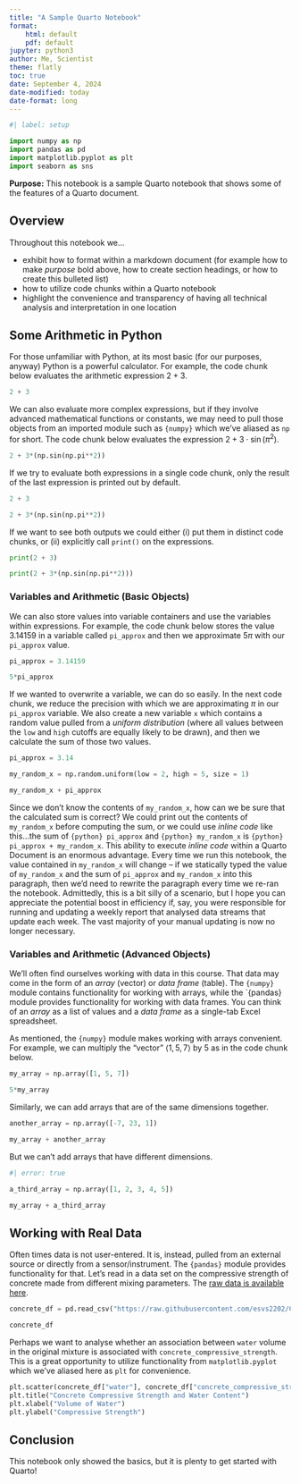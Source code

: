 ```yaml
---
title: "A Sample Quarto Notebook"
format: 
    html: default
    pdf: default
jupyter: python3
author: Me, Scientist
theme: flatly
toc: true
date: September 4, 2024
date-modified: today
date-format: long
---
```


```python
#| label: setup

import numpy as np
import pandas as pd
import matplotlib.pyplot as plt
import seaborn as sns
```

**Purpose:** This notebook is a sample Quarto notebook that shows some of the features of a Quarto document.

## Overview

Throughout this notebook we...

+ exhibit how to format within a markdown document (for example how to make *purpose* bold above, how to create section headings, or how to create this bulleted list)
+ how to utilize code chunks within a Quarto notebook
+ highlight the convenience and transparency of having all technical analysis and interpretation in one location

## Some Arithmetic in Python

For those unfamiliar with Python, at its most basic (for our purposes, anyway) Python is a powerful calculator. For example, the code chunk below evaluates the arithmetic expression $2 + 3$.

```python
2 + 3
```

We can also evaluate more complex expressions, but if they involve advanced mathematical functions or constants, we may need to pull those objects from an imported module such as `{numpy}` which we've aliased as `np` for short. The code chunk below evaluates the expression $\displaystyle{2 + 3\cdot\sin\left(\pi^2\right)}$.

```python
2 + 3*(np.sin(np.pi**2))
```

If we try to evaluate both expressions in a single code chunk, only the result of the last expression is printed out by default.

```python
2 + 3 

2 + 3*(np.sin(np.pi**2))
```

If we want to see both outputs we could either (i) put them in distinct code chunks, or (ii) explicitly call `print()` on the expressions.

```python
print(2 + 3)

print(2 + 3*(np.sin(np.pi**2)))
```

### Variables and Arithmetic (Basic Objects)

We can also store values into variable containers and use the variables within expressions. For example, the code chunk below stores the value $3.14159$ in a variable called `pi_approx` and then we approximate $5\pi$ with our `pi_approx` value.

```python
pi_approx = 3.14159

5*pi_approx
```

If we wanted to overwrite a variable, we can do so easily. In the next code chunk, we reduce the precision with which we are approximating $\pi$ in our `pi_approx` variable. We also create a new variable `x` which contains a random value pulled from a *uniform distribution* (where all values between the `low` and `high` cutoffs are equally likely to be drawn), and then we calculate the sum of those two values.

```python
pi_approx = 3.14

my_random_x = np.random.uniform(low = 2, high = 5, size = 1)

my_random_x + pi_approx
```

Since we don't know the contents of `my_random_x`, how can we be sure that the calculated sum is correct? We could print out the contents of `my_random_x` before computing the sum, or we could use *inline code* like this...the sum of `{python} pi_approx` and `{python} my_random_x` is `{python} pi_approx + my_random_x`. This ability to execute *inline code* within a Quarto Document is an enormous advantage. Every time we run this notebook, the value contained in `my_random_x` will change -- if we statically typed the value of `my_random_x` and the sum of `pi_approx` and `my_random_x` into this paragraph, then we'd need to rewrite the paragraph every time we re-ran the notebook. Admittedly, this is a bit silly of a scenario, but I hope you can appreciate the potential boost in efficiency if, say, you were responsible for running and updating a weekly report that analysed data streams that update each week. The vast majority of your manual updating is now no longer necessary.

### Variables and Arithmetic (Advanced Objects)

We'll often find ourselves working with data in this course. That data may come in the form of an *array* (vector) or *data frame* (table). The `{numpy}` module contains functionality for working with arrays, while the `{pandas} module provides functionality for working with data frames. You can think of an *array* as a list of values and a *data frame* as a single-tab Excel spreadsheet.

As mentioned, the `{numpy}` module makes working with arrays convenient. For example, we can multiply the "vector" $\left<1, 5, 7\right>$ by $5$ as in the code chunk below.

```python
my_array = np.array([1, 5, 7])

5*my_array
```

Similarly, we can add arrays that are of the same dimensions together.

```python
another_array = np.array([-7, 23, 1])

my_array + another_array
```

But we can't add arrays that have different dimensions.

```python
#| error: true

a_third_array = np.array([1, 2, 3, 4, 5])

my_array + a_third_array
```

## Working with Real Data

Often times data is not user-entered. It is, instead, pulled from an external source or directly from a sensor/instrument. The `{pandas}` module provides functionality for that. Let's read in a data set on the compressive strength of concrete made from different mixing parameters. The [raw data is available here](https://github.com/esvs2202/Concrete-Compressive-Strength-Prediction/blob/main/dataset/concrete_data.csv).

```python
concrete_df = pd.read_csv("https://raw.githubusercontent.com/esvs2202/Concrete-Compressive-Strength-Prediction/main/dataset/concrete_data.csv")

concrete_df
```

Perhaps we want to analyse whether an association between `water` volume in the original mixture is associated with `concrete_compressive_strength`. This is a great opportunity to utilize functionality from `matplotlib.pyplot` which we've aliased here as `plt` for convenience.

```python
plt.scatter(concrete_df["water"], concrete_df["concrete_compressive_strength"])
plt.title("Concrete Compressive Strength and Water Content")
plt.xlabel("Volume of Water")
plt.ylabel("Compressive Strength")
```

## Conclusion

This notebook only showed the basics, but it is plenty to get started with Quarto!
